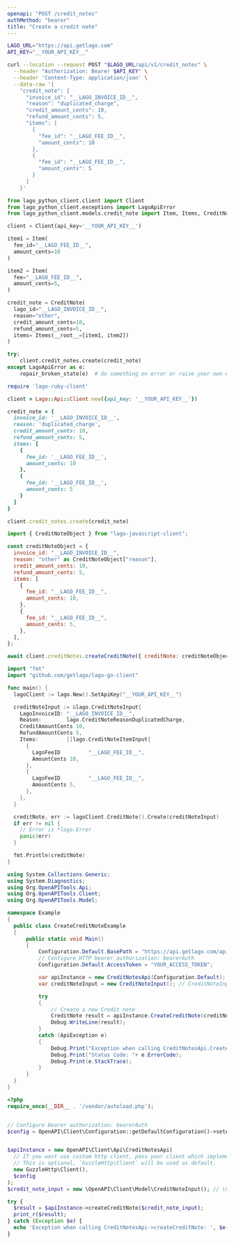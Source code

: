```yaml
---
openapi: "POST /credit_notes"
authMethod: "bearer"
title: "Create a credit note"
---
```


<RequestExample>

```bash cURL
LAGO_URL="https://api.getlago.com"
API_KEY="__YOUR_API_KEY__"

curl --location --request POST "$LAGO_URL/api/v1/credit_notes" \
  --header "Authorization: Bearer $API_KEY" \
  --header 'Content-Type: application/json' \
  --data-raw '{
    "credit_note": {
      "invoice_id": "__LAGO_INVOICE_ID__",
      "reason": "duplicated_charge",
      "credit_amount_cents": 10,
      "refund_amount_cents": 5,
      "items": [
        {
          "fee_id": "__LAGO_FEE_ID__",
          "amount_cents": 10
        },
        {
          "fee_id": "__LAGO_FEE_ID__",
          "amount_cents": 5
        }
      ]
    }'
```

```python Python
from lago_python_client.client import Client
from lago_python_client.exceptions import LagoApiError
from lago_python_client.models.credit_note import Item, Items, CreditNote

client = Client(api_key='__YOUR_API_KEY__')

item1 = Item(
  fee_id="__LAGO_FEE_ID__",
  amount_cents=10
)

item2 = Item(
  fee="__LAGO_FEE_ID__",
  amount_cents=5,
)

credit_note = CreditNote(
  lago_id="__LAGO_INVOICE_ID__",
  reason="other",
  credit_amount_cents=10,
  refund_amount_cents=5,
  items= Items(__root__=[item1, item2])
)

try:
    client.credit_notes.create(credit_note)
except LagoApiError as e:
    repair_broken_state(e)  # do something on error or raise your own exception
```

```ruby Ruby
require 'lago-ruby-client'

client = Lago::Api::Client.new({api_key: '__YOUR_API_KEY__'})

credit_note = {
  invoice_id: '__LAGO_INVOICE_ID__',
  reason: 'duplicated_charge',
  credit_amount_cents: 10,
  refund_amount_cents: 5,
  items: [
    {
      fee_id: '__LAGO_FEE_ID__',
      amount_cents: 10
    },
    {
      fee_id: '__LAGO_FEE_ID__',
      amount_cents: 5
    }
  ]
}

client.credit_notes.create(credit_note)
```

```js Javascript
import { CreditNoteObject } from "lago-javascript-client";

const creditNoteObject = {
  invoice_id: "__LAGO_INVOICE_ID__",
  reason: "other" as CreditNoteObject["reason"],
  credit_amount_cents: 10,
  refund_amount_cents: 5,
  items: [
    {
      fee_id: "__LAGO_FEE_ID__",
      amount_cents: 10,
    },
    {
      fee_id: "__LAGO_FEE_ID__",
      amount_cents: 5,
    },
  ],
};

await client.creditNotes.createCreditNote({ creditNote: creditNoteObject });
```

```go Go
import "fmt"
import "github.com/getlago/lago-go-client"

func main() {
  lagoClient := lago.New().SetApiKey("__YOUR_API_KEY__")

  creditNoteInput := &lago.CreditNoteInput{
    LagoInvoiceID: "__LAGO_INVOICE_ID__",
    Reason:        lago.CreditNoteReasonDuplicatedCharge,
    CreditAmountCents 10,
    RefundAmountCents 5,
    Items:         []lago.CreditNoteItemInput{
      {
        LagoFeeID         "__LAGO_FEE_ID__",
        AmountCents 10,
      },
      {
        LagoFeeID         "__LAGO_FEE_ID__",
        AmountCents 5,
      },
    },
  }

  creditNote, err := lagoClient.CreditNote().Create(creditNoteInput)
  if err != nil {
    // Error is *lago.Error
    panic(err)
  }

  fmt.Println(creditNote)
}
```

```csharp C#
using System.Collections.Generic;
using System.Diagnostics;
using Org.OpenAPITools.Api;
using Org.OpenAPITools.Client;
using Org.OpenAPITools.Model;

namespace Example
{
  public class CreateCreditNoteExample
  {
      public static void Main()
      {
          Configuration.Default.BasePath = "https://api.getlago.com/api/v1";
          // Configure HTTP bearer authorization: bearerAuth
          Configuration.Default.AccessToken = "YOUR_ACCESS_TOKEN";

          var apiInstance = new CreditNotesApi(Configuration.Default);
          var creditNoteInput = new CreditNoteInput(); // CreditNoteInput | Credit note payload

          try
          {
              // Create a new Credit note
              CreditNote result = apiInstance.CreateCreditNote(creditNoteInput);
              Debug.WriteLine(result);
          }
          catch (ApiException e)
          {
              Debug.Print("Exception when calling CreditNotesApi.CreateCreditNote: " + e.Message );
              Debug.Print("Status Code: "+ e.ErrorCode);
              Debug.Print(e.StackTrace);
          }
      }
  }
}
```

```php PHP
<?php
require_once(__DIR__ . '/vendor/autoload.php');


// Configure Bearer authorization: bearerAuth
$config = OpenAPI\Client\Configuration::getDefaultConfiguration()->setAccessToken('YOUR_ACCESS_TOKEN');


$apiInstance = new OpenAPI\Client\Api\CreditNotesApi(
  // If you want use custom http client, pass your client which implements `GuzzleHttp\ClientInterface`.
  // This is optional, `GuzzleHttp\Client` will be used as default.
  new GuzzleHttp\Client(),
  $config
);
$credit_note_input = new \OpenAPI\Client\Model\CreditNoteInput(); // \OpenAPI\Client\Model\CreditNoteInput | Credit note payload

try {
  $result = $apiInstance->createCreditNote($credit_note_input);
  print_r($result);
} catch (Exception $e) {
  echo 'Exception when calling CreditNotesApi->createCreditNote: ', $e->getMessage(), PHP_EOL;
}
```

</RequestExample>
